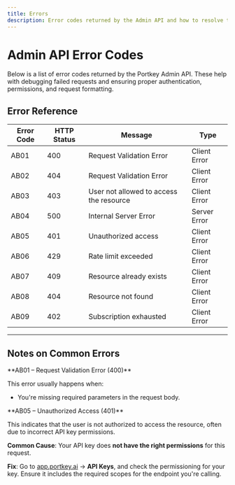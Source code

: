 ```yaml
---
title: Errors
description: Error codes returned by the Admin API and how to resolve them.
---
```


# Admin API Error Codes

Below is a list of error codes returned by the Portkey Admin API. These help with debugging failed requests and ensuring proper authentication, permissions, and request formatting.

## Error Reference

| Error Code | HTTP Status | Message                                | Type         |
|------------|-------------|----------------------------------------|--------------|
| AB01       | 400         | Request Validation Error               | Client Error |
| AB02       | 404         | Request Validation Error               | Client Error |
| AB03       | 403         | User not allowed to access the resource | Client Error |
| AB04       | 500         | Internal Server Error                  | Server Error |
| AB05       | 401         | Unauthorized access                    | Client Error |
| AB06       | 429         | Rate limit exceeded                    | Client Error |
| AB07       | 409         | Resource already exists                | Client Error |
| AB08       | 404         | Resource not found                     | Client Error |
| AB09       | 402         | Subscription exhausted                 | Client Error |

---

## Notes on Common Errors
<Note>
**AB01 – Request Validation Error (400)**

This error usually happens when:
- You're missing required parameters in the request body.
</Note>




<Note>
**AB05 – Unauthorized Access (401)**

This indicates that the user is not authorized to access the resource, often due to incorrect API key permissions.

**Common Cause**: Your API key does **not have the right permissions** for this request.

**Fix**: Go to [app.portkey.ai](https://app.portkey.ai) → **API Keys**, and check the permissioning for your key. Ensure it includes the required scopes for the endpoint you're calling.
</Note>
